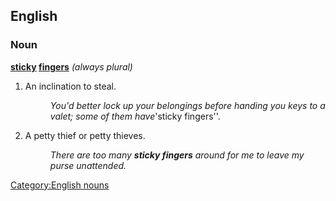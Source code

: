 ==English==

===Noun===
'''[[sticky]] [[fingers]]''' ''(always plural)'' 

#{{context|informal}} An inclination to steal.
#: ''You'd better lock up your belongings before handing you keys to a valet; some of them have '''sticky fingers''. 
# {{context|informal}} A petty thief or petty thieves. 
#: ''There are too many '''sticky fingers''' around for me to leave my purse unattended.''

[[Category:English nouns]]